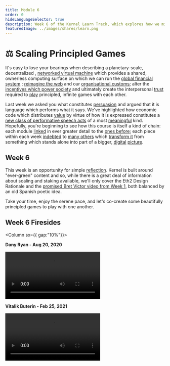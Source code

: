 ```yaml
---
title: Module 6
order: 0
hideLanguageSelector: true
description: Week 6 of the Kernel Learn Track, which explores how we might scale censorship resistant technologies across the globe and how we can learn to play principled, infinite games with one another.
featuredImage: ../images/shares/learn.png
---
```


# ⚖️ Scaling Principled Games

It's easy to lose your bearings when describing a planetary-scale, decentralized
, [networked virtual machine](/learn-module-1/) which provides a shared, ownerless computing 
surface on which we can run the [global financial system](/learn-module-2/)
; [reimagine the web](/learn-module-3) and our [organisational customs](/learn-module-4); alter 
the [incentives which power society](/learn-module-5) and ultimately create the 
interpersonal [trust](/learn-module-0/trust) required to [play](/learn-module-0/play-of-pattern) 
principled, infinite games with each other.

Last week we asked you what constitutes [persuasion](/learn-module-5/incentives/#persuasion) 
and argued that it is language which performs what it says. We've highlighted how economic 
code which distributes [value](/learn-module-1/value/) by virtue of how it is expressed 
constitutes a [new class of performative speech acts](/learn-module-4/self-enquiry/#identity-we-can-live-with) 
of a most [meaningful](/learn-module-1/meaning/) kind. Hopefully, you're beginning to see how 
this course is itself a kind of chain: each module [linked](/learn-module-3/lock-it-open/#the-path-forward) 
in ever greater detail to the [ones before](/learn-module-3/time/); each piece within each 
week [indebted](/learn/module-2/debt/) to [many others](/learn-module-4/the-garden) 
which [transform it](/learn-module-3/remember/) from something which stands alone into part of 
a bigger, [digital](/learn-module-4/art/) [picture](/learn-module-0/purpose/).

## Week 6

This week is an opportunity for simple [reflection](/learn-module-3/humility/). Kernel is 
built around "ever-green" content and so, while there is a great deal of information about 
scaling and staking <Link to="https://hackmd.io/@benjaminion/eth2_news" >available</Link>, 
we'll only cover the Eth2 Design Rationale and 
the [promised Bret Victor video from Week 1](/learn-module-1/joyful-subversion/#experiment-with-format), 
both balanced by an old Spanish poetic idea. 

Take your time, enjoy the serene pace, and let's co-create some beautifully principled games to 
play with one another.

## Week 6 Firesides

<Column sx={{ gap:"10%"}}>

<Box>

**Dany Ryan - Aug 20, 2020**

<Video src="https://www.youtube-nocookie.com/embed/0WeQ7c-RbwM?start=1007" />

</Box>

<Box>

**Vitalik Buterin - Feb 25, 2021**

<Video src="https://www.youtube-nocookie.com/embed/xpKEVtjBNYg" />

</Box>

</Column>